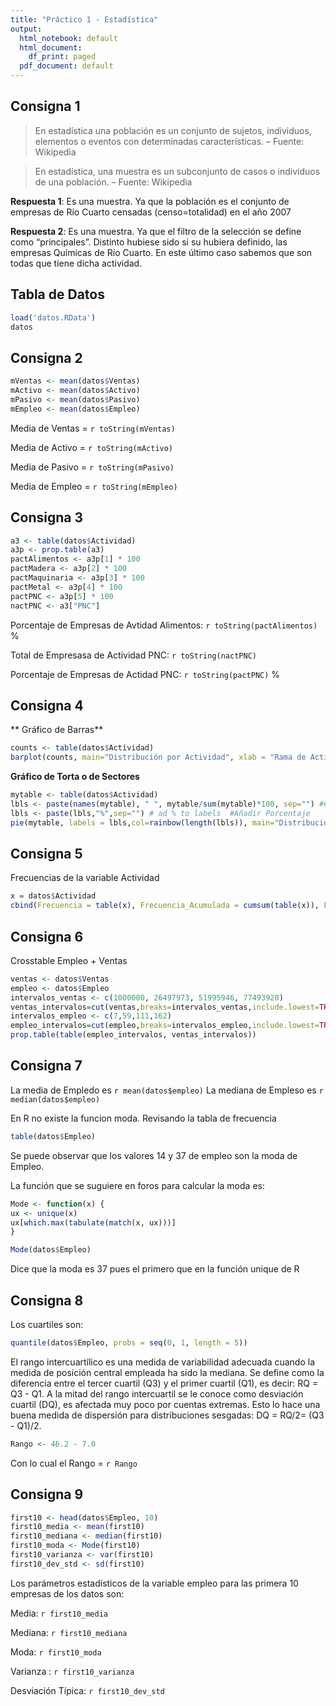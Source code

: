 ```yaml
---
title: "Práctico 1 - Estadística"
output:
  html_notebook: default
  html_document:
    df_print: paged
  pdf_document: default
---
```


## Consigna 1

> En estadística una población es un conjunto de sujetos, individuos, elementos o eventos con determinadas características.
  -- Fuente: Wikipedia  
  
> En estadística, una muestra es un subconjunto de casos o individuos de una población. 
  -- Fuente: Wikipedia
  
**Respuesta 1**: Es una muestra. Ya que la población es el conjunto de empresas de Río Cuarto censadas (censo=totalidad) en el año 2007

**Respuesta 2**: Es una muestra. Ya que el filtro de la selección se define como "principales". Distinto hubiese sido si su hubiera definido, las empresas Químicas de Río Cuarto. En este último caso sabemos que son todas que tiene dicha actividad.


## Tabla de Datos
```r
load('datos.RData')
datos
```


## Consigna 2
```r
mVentas <- mean(datos$Ventas)
mActivo <- mean(datos$Activo)
mPasivo <- mean(datos$Pasivo)
mEmpleo <- mean(datos$Empleo)
```

Media de Ventas = `r toString(mVentas)`

Media de Activo = `r toString(mActivo)`

Media de Pasivo = `r toString(mPasivo)`

Media de Empleo = `r toString(mEmpleo)`

## Consigna 3

```r
a3 <- table(datos$Actividad)
a3p <- prop.table(a3)
pactAlimentos <- a3p[1] * 100
pactMadera <- a3p[2] * 100
pactMaquinaria <- a3p[3] * 100
pactMetal <- a3p[4] * 100
pactPNC <- a3p[5] * 100
nactPNC <- a3["PNC"]
```

Porcentaje de Empresas de Avtidad Alimentos: `r toString(pactAlimentos)` %

Total de Empresasa de Actividad PNC: `r toString(nactPNC)`

Porcentaje de Empresas de Actidad PNC: `r toString(pactPNC)` %

## Consigna 4

** Gráfico de Barras**
```r
counts <- table(datos$Actividad)
barplot(counts, main="Distribución por Actividad", xlab = "Rama de Actividad")
```

**Gráfico de Torta o de Sectores**
```r
mytable <- table(datos$Actividad)
lbls <- paste(names(mytable), " ", mytable/sum(mytable)*100, sep="") #Contruir porcentaje
lbls <- paste(lbls,"%",sep="") # ad % to labels  #Añadir Porcentaje
pie(mytable, labels = lbls,col=rainbow(length(lbls)), main="Distribución % por Actividad") 
```

## Consigna 5

Frecuencias de la variable Actividad
```r
x = datos$Actividad
cbind(Frecuencia = table(x), Frecuencia_Acumulada = cumsum(table(x)), Frecuencia_Relativa = table(x) / length(x), Frecuencia_Relativa_Acumulada = cumsum(table(x) / length(x)) , Frecuencia_Porcentual = table(x) / length(x) * 100, Frecuencia_Porcentual_Acumulada = cumsum(table(x) / length(x) * 100) )
```


## Consigna 6

Crosstable Empleo + Ventas

```r
ventas <- datos$Ventas
empleo <- datos$Empleo
intervalos_ventas <- c(1000000, 26497973, 51995946, 77493920)
ventas_intervalos=cut(ventas,breaks=intervalos_ventas,include.lowest=TRUE, dig.lab = 20)
intervalos_empleo <- c(7,59,111,162)
empleo_intervalos=cut(empleo,breaks=intervalos_empleo,include.lowest=TRUE, dig.lab = 4)
prop.table(table(empleo_intervalos, ventas_intervalos))

```

## Consigna 7

La media de Empledo es `r mean(datos$empleo)`
La mediana de Empleso es `r median(datos$empleo)`

En R no existe la funcion moda. Revisando la tabla de frecuencia

```r
table(datos$Empleo)
```


Se puede observar que los valores 14 y 37 de empleo son la moda de Empleo.

La función que se suguiere en foros para calcular la moda es:
```r
Mode <- function(x) {
ux <- unique(x)
ux[which.max(tabulate(match(x, ux)))]
}

Mode(datos$Empleo)
```

Dice que la moda es 37 pues el primero que en la función unique de R

## Consigna 8

Los cuartiles son:
```r
quantile(datos$Empleo, probs = seq(0, 1, length = 5))
```

El rango intercuartílico es una medida de variabilidad adecuada cuando la medida de posición central empleada ha sido la mediana. Se define como la diferencia entre el tercer cuartil (Q3) y el primer cuartil (Q1), es decir: RQ = Q3 - Q1. A la mitad del rango intercuartil se le conoce como desviación cuartil (DQ), es afectada muy poco por cuentas extremas. Esto lo hace una buena medida de dispersión para distribuciones sesgadas: DQ = RQ/2= (Q3 - Q1)/2. 

```r
Rango <- 46.2 - 7.0 
```

Con lo cual el Rango = `r Rango`

## Consigna 9

```r
first10 <- head(datos$Empleo, 10)
first10_media <- mean(first10)
first10_mediana <- median(first10)
first10_moda <- Mode(first10)
first10_varianza <- var(first10)
first10_dev_std <- sd(first10)
```

Los parámetros estadísticos de la variable empleo para las primera 10 empresas de los datos son:

Media: `r first10_media`

Mediana: `r first10_mediana`

Moda: `r first10_moda`

Varianza : `r first10_varianza`

Desviación Típica: `r first10_dev_std`


